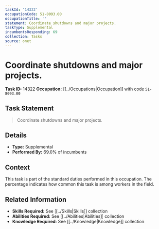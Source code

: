 ```yaml
---
taskId: '14322'
occupationCode: 51-8093.00
occupationTitle: ''
statement: Coordinate shutdowns and major projects.
taskType: Supplemental
incumbentsResponding: 69
collection: Tasks
source: onet
---
```

# Coordinate shutdowns and major projects.

**Task ID:** 14322
**Occupation:** [[../Occupations|Occupation]] with code `51-8093.00`

## Task Statement

> Coordinate shutdowns and major projects.

## Details

- **Type:** Supplemental
- **Performed By:** 69.0% of incumbents

## Context

This task is part of the standard duties performed in this occupation. The percentage indicates how common this task is among workers in the field.

## Related Information

- **Skills Required:** See [[../Skills|Skills]] collection
- **Abilities Required:** See [[../Abilities|Abilities]] collection
- **Knowledge Required:** See [[../Knowledge|Knowledge]] collection
